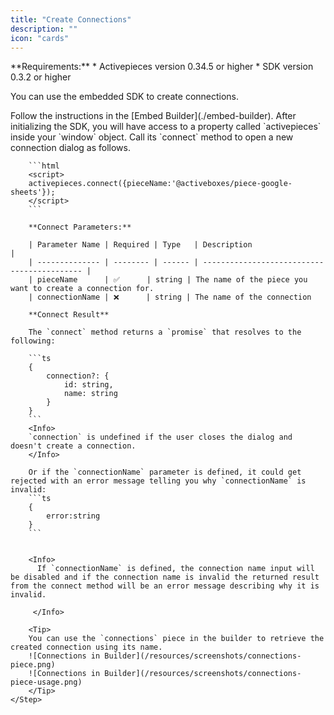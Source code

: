 ```yaml
---
title: "Create Connections"
description: ""
icon: "cards"
---
```


<Info>
**Requirements:**
* Activepieces version 0.34.5 or higher
* SDK version 0.3.2 or higher
</Info>

You can use the embedded SDK to create connections.

<Steps>
    <Step title="Initialize the SDK">
        Follow the instructions in the [Embed Builder](./embed-builder).
    </Step>
    <Step title="Call Connect Method">
        After initializing the SDK, you will have access to a property called `activepieces` inside your `window` object. Call its `connect` method to open a new connection dialog as follows.

        ```html
        <script> 
        activepieces.connect({pieceName:'@activeboxes/piece-google-sheets'});
        </script>
        ```

        **Connect Parameters:**

        | Parameter Name | Required | Type   | Description                                 |
        | -------------- | -------- | ------ | ------------------------------------------- |
        | pieceName      | ✅      | string | The name of the piece you want to create a connection for.
        | connectionName | ❌      | string | The name of the connection

        **Connect Result**

        The `connect` method returns a `promise` that resolves to the following:

        ```ts
        {
            connection?: {
                id: string,
                name: string
            }
        }
        ```
        <Info>
        `connection` is undefined if the user closes the dialog and doesn't create a connection.
        </Info>

        Or if the `connectionName` parameter is defined, it could get rejected with an error message telling you why `connectionName` is invalid:
        ```ts
        {
            error:string
        }
        ```
        

        <Info>
          If `connectionName` is defined, the connection name input will be disabled and if the connection name is invalid the returned result from the connect method will be an error message describing why it is invalid.
        
         </Info>

        <Tip>
        You can use the `connections` piece in the builder to retrieve the created connection using its name.
        ![Connections in Builder](/resources/screenshots/connections-piece.png)
        ![Connections in Builder](/resources/screenshots/connections-piece-usage.png)
        </Tip>
    </Step>
</Steps>
